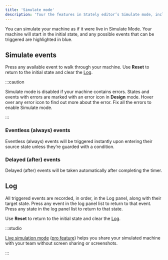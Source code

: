 ```yaml
---
title: 'Simulate mode'
description: 'Tour the features in Stately editor’s Simulate mode, including a guide to all the panels and how to simulate your machines.'
---
```


You can simulate your machine as if it were live in Simulate Mode. Your machine will start in the initial state, and any possible events that can be triggered are highlighted in blue.

<EmbedMachine name="Simulate mode" embedURL="https://stately.ai/registry/editor/embed/9e7f6b1e-416a-491f-a4a0-bba386a02d8d?machineId=e5fbd908-42af-440f-8d11-91ca16a4fbda&mode=Simulate"/>

## Simulate events

Press any available event to walk through your machine. Use <RefreshCcw size={12}/> **Reset** to return to the initial state and clear the <ListOrderedIcon size={12} /> [Log](#log).

:::caution

Simulate mode is disabled if your machine contains errors. States and events with errors are marked with an <AlertCircle size={12} /> error icon in **Design** mode. Hover over any error icon to find out more about the error. Fix all the errors to enable Simulate mode.

:::

### Eventless (always) events

Eventless (always) events will be triggered instantly upon entering their source state unless they’re guarded with a condition. 

### Delayed (after) events

Delayed (after) events will be taken automatically after completing the timer.

## Log

All triggered events are recorded, in order, in the <ListOrderedIcon size={12} /> Log panel, along with their target state. Press any event in the log panel list to return to that event. Press any state in the log panel list to return to that state.

Use <RefreshCcw size={12}/> **Reset** to return to the initial state and clear the <ListOrderedIcon size={12} /> [Log](#log).

:::studio

[Live simulation mode](live-simulation.mdx) ([pro feature](studio-pro-plan.mdx)) helps you share your simulated machine with your team without screen sharing or screenshots.

:::